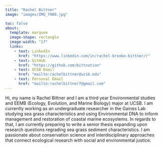 ```yaml
---
title: "Rachel Bittner"
image: "images/IMG_7900.jpg"

toc: false
about:
  template: marquee
  image-shape: rectangle
  image-width: "17"
  links:
    - text: LinkedIn
      href: "https://www.linkedin.com/in/rachel-brooke-bittner/r"
    - text: GitHub
      href: "https://github.com/bittnation"
    - text: UCSB Email
      href: "mailto:rachelbittner@ucsb.edu"
    - text: Personal Email
      href: "mailto:rachelbittner7@gmail.com"
---
```


Hi, my name is Rachel Bittner and I am a third year Environmental studies and EEMB (Ecology, Evolution, and Marine Biology) major at UCSB. I am currently working as an undergraduate researcher in the Gaines Lab studying sea grass characteristics and using Environmental DNA to inform management and restoration of coastal marine ecosystems. In regards to that, I am currently preparing to write a senior thesis expanding upon research questions regrading sea grass sediment characteristics. I am passionate about conservation science and interdisciplinary approaches that connect ecological research with social and environmental justice.
